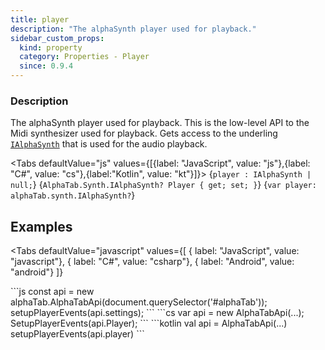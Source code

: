 ```yaml
---
title: player
description: "The alphaSynth player used for playback."
sidebar_custom_props:
  kind: property
  category: Properties - Player
  since: 0.9.4
---
```



<SinceBadge since="0.9.4" />

<PropertyDescription />

### Description
The alphaSynth player used for playback. This is the low-level API to the Midi synthesizer used for playback.
Gets access to the underling [`IAlphaSynth`](/docs/reference/types/synth/ialphasynth/) that is used for the audio playback.

<Tabs defaultValue="js" values={[{label: "JavaScript", value: "js"},{label: "C#", value: "cs"},{label:"Kotlin", value: "kt"}]}>
<TabItem value="js">
<CodeBlock language="ts">{`player : IAlphaSynth | null;`}</CodeBlock>
</TabItem>
<TabItem value="cs">
<CodeBlock language="csharp">{`AlphaTab.Synth.IAlphaSynth? Player { get; set; }`}</CodeBlock>
</TabItem>
<TabItem value="kt">
<CodeBlock language="kotlin">{`var player: alphaTab.synth.IAlphaSynth?`}</CodeBlock>
</TabItem>
</Tabs>


## Examples

<Tabs
    defaultValue="javascript"
    values={[
      { label: "JavaScript", value: "javascript"},
      { label: "C#", value: "csharp"},
      { label: "Android", value: "android"}
    ]}
>
<TabItem value="javascript">
```js
const api = new alphaTab.AlphaTabApi(document.querySelector('#alphaTab'));
setupPlayerEvents(api.settings);
```
</TabItem>
<TabItem value="csharp">
```cs
var api = new AlphaTabApi<MyControl>(...);
SetupPlayerEvents(api.Player);
```
</TabItem>
<TabItem value="android">
```kotlin
val api = AlphaTabApi<MyControl>(...)
setupPlayerEvents(api.player)
```
</TabItem>
</Tabs>
